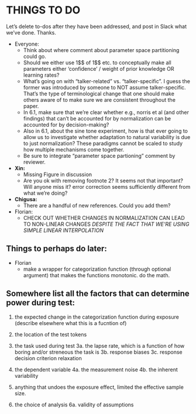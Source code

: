 # THINGS TO DO
Let's delete to-dos after they have been addressed, and post in Slack what we've done. Thanks.

  * Everyone: 
    * Think about where comment about parameter space partitioning could go.
    * Should we either use 1\$\beta$ of 1\$\kappa$ etc. to conceptually make all parameters either 'confidence' / weight of prior knowledge OR learning rates? 
    * What's going on with "talker-related" vs. "talker-specific". I guess the former was introduced by someone to NOT assume talker-specific. That's the type of terminological change that one should make others aware of to make sure we are consistent throughout the paper. 
    * In 6.1, make sure that we're clear whether e.g., norris et al (and other findings) that can't be accounted for by normalization can be accounted for by decision-making? 
    * Also in 6.1, about the sine tone experiment, how is that ever going to allow us to investigate whether adaptation to natural variability is due to just normalization? These paradigms cannot be scaled to study how multiple mechanisms come together.
    * Be sure to integrate "parameter space partioning" comment by reviewer.

  * **Xin:**
    * Missing Figure in discussion
    * Are you ok with removing footnote 2? It seems not that important? Will anyone miss it? error correction seems sufficiently different from what we're doing?
    
  * **Chigusa:**
    * There are a handful of new references. Could you add them?

  * Florian: 
    * CHECK OUT WHETHER CHANGES IN NORMALIZATION CAN LEAD TO NON-LINEAR CHANGES *DESPITE THE FACT THAT WE'RE USING SIMPLE LINEAR INTERPOLATION*

## Things to perhaps do later:

  * Florian
    * make a wrapper for categorization function (through optional argument) that makes the functions monotonic. do the math.



## Somewhere list all the factors that can determine power during test:

1. the expected change in the categorization function during exposure (describe elsewhere what this is a fucntion of)

2. the location of the test tokens

3. the task used during test
3a. the lapse rate, which is a function of how boring and/or streneous the task is
3b. response biases
3c. response decision criterion relaxation

4. the dependent variable
4a. the measurement noise
4b. the inherent variability

5. anything that undoes the exposure effect, limited the effective sample size.

6. the choice of analysis
6a. validity of assumptions
